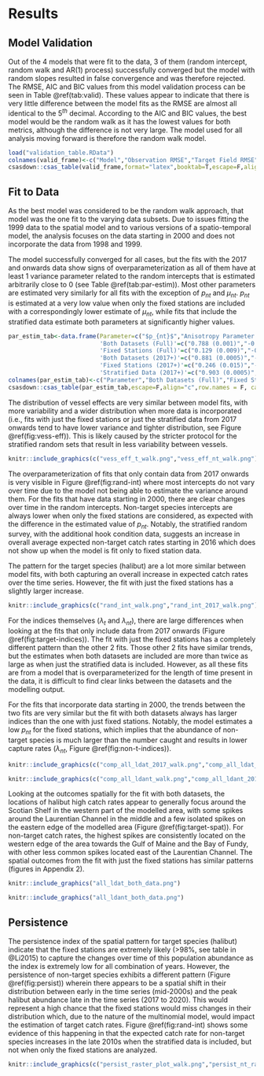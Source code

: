 # Results

## Model Validation

Out of the 4 models that were fit to the data, 3 of them (random intercept, random walk and AR(1) process) successfully converged but the model with random slopes resulted in false convergence and was therefore rejected. The RMSE, AIC and BIC values from this model validation process can be seen in Table \@ref(tab:valid). These values appear to indicate that there is very little difference between the model fits as the RMSE are almost all identical to the $5^{th}$ decimal. According to the AIC and BIC values, the best model would be the random walk as it has the lowest values for both metrics, although the difference is not very large. The model used for all analysis moving forward is therefore the random walk model.

```r
load("validation_table.RData")
colnames(valid_frame)<-c("Model","Observation RMSE","Target Field RMSE", "Non-Target Field RMSE", "AIC", "BIC")
csasdown::csas_table(valid_frame,format="latex",booktab=T,escape=F,align="c",row.names = F, caption = "Outputs for model validation approaches, including root mean squared errors (RMSE), Akaike Information Criterion (AIC) and Bayesian Information Criterion (BIC).",font_size=9)
```

## Fit to Data

As the best model was considered to be the random walk approach, that model was the one fit to the varying data subsets. Due to issues fitting the 1999 data to the spatial model and to various versions of a spatio-temporal model, the analysis focuses on the data starting in 2000 and does not incorporate the data from 1998 and 1999.

The model successfully converged for all cases, but the fits with the 2017 and onwards data show signs of overparameterization as all of them have at least 1 variance parameter related to the random intercepts that is estimated arbitrarily close to 0 (see Table \@ref(tab:par-estim)). Most other parameters are estimated very similarly for all fits with the exception of $p_{nt}$ and $\mu_{nt}$. $p_{nt}$ is estimated at a very low value when only the fixed stations are included with a correspondingly lower estimate of $\mu_{nt}$, while fits that include the stratified data estimate both parameters at significantly higher values. 

```r

par_estim_tab<-data.frame(Parameter=c("$p_{nt}$","Anisotropy Parameter 1","Anisotropy Parameter 2","$\\phi_t$","$\\phi_{nt}$","$\\sigma_t$","$\\sigma_{nt}$","$\\sigma_{vess,t}$","$\\sigma_{vess,nt}$","$\\sigma_{int,t}$","$\\sigma_{int,nt}$","$\\mu_{t}$","$\\mu_{nt}$"),
                          'Both Datasets (Full)'=c("0.788 (0.001)","-0.100 (0.027)","-0.021 (0.025)","0.050 (0.002)","0.048 (0.001)","1.619 (0.032)","1.915 (0.030)","0.760 (0.099)","0.882 (0.091)","0.114 (0.038)","0.293 (0.074)","-12.590 (0.221)","-7.531 (0.384)"),
                          'Fixed Stations (Full)'=c("0.129 (0.009)","-0.081 (0.026)","0.020 (0.026)","0.053 (0.002)","0.060 (0.002)","1.468 (0.032)","1.599 (0.029)","0.601 (0.083)","0.744 (0.088)","0.185 (0.048)","0.078 (0.058)","-12.866 (0.264)","-9.432 (0.202)"),
                          'Both Datasets (2017+)'=c("0.881 (0.0005)","-0.131 (0.095)","-0.019 (0.066)","0.054 (0.005)","0.015 (0.002)","1.956 (0.085)","1.493 (0.038)","0.735 (0.228)","0.746 (0.108)","0.0003 (0.043)","0.158 (0.119)","-12.012 (0.181)","-6.319 (0.225)"),
                          'Fixed Stations (2017+)'=c("0.246 (0.015)","-0.186 (0.079)","0.129 (0.077)","0.060 (0.007)","0.046 (0.005)","1.408 (0.080)","1.582 (0.074)","0.485 (0.174)","0.748 (0.187)","0.00010 (0.083)","0.233 (0.220)","-11.133 (0.174)", "-9.559 (0.381)"),
                          'Stratified Data (2017+)'=c("0.903 (0.0005)","-0.085 (0.090)","-0.147 (0.078)","0.058 (0.007)","0.051 (0.005)","1.985 (0.101)","0.885 (0.029)","0.505 (0.214)","0.624 (0.092)","0.00005 (0.030)","0.0002 (0.038)","-12.262 (0.164)","-6.015 (0.117)"))
colnames(par_estim_tab)<-c("Parameter","Both Datasets (Full)","Fixed Stations (Full)", "Both Datasets (2017+)","Fixed Station (2017+)","Stratified Data (2017+)")
csasdown::csas_table(par_estim_tab,escape=F,align="c",row.names = F, caption = "Estimated values of parameter for each different model fit with standard error in parentheses.",format="latex",font=7)

```

The distribution of vessel effects are very similar between model fits, with more variability and a wider distribution when more data is incorporated (i.e., fits with just the fixed stations or just the stratified data from 2017 onwards tend to have lower variance and tighter distribution, see Figure \@ref(fig:vess-eff)). This is likely caused by the stricter protocol for the stratified random sets that result in less variability between vessels.

```r
knitr::include_graphics(c("vess_eff_t_walk.png","vess_eff_nt_walk.png"))
```

The overparameterization of fits that only contain data from 2017 onwards is very visible in Figure \@ref(fig:rand-int) where most intercepts do not vary over time due to the model not being able to estimate the variance around them. For the fits that have data starting in 2000, there are clear changes over time in the random intercepts. Non-target species intercepts are always lower when only the fixed stations are considered, as expected with the difference in the estimated value of $p_{nt}$. Notably, the stratified random survey, with the additional hook condition data, suggests an increase in overall average expected non-target catch rates starting in 2016 which does not show up when the model is fit only to fixed station data. 

The pattern for the target species (halibut) are a lot more similar between model fits, with both capturing an overall increase in expected catch rates over the time series. However, the fit with just the fixed stations has a slightly larger increase.

```r
knitr::include_graphics(c("rand_int_walk.png","rand_int_2017_walk.png"))
```

For the indices themselves ($\lambda_t$ and $\lambda_{nt}$), there are large differences when looking at the fits that only include data from 2017 onwards (Figure \@ref(fig:target-indices)). The fit with just the fixed stations has a completely different pattern than the other 2 fits. Those other 2 fits have similar trends, but the estimates when both datasets are included are more than twice as large as when just the stratified data is included. However, as all these fits are from a model that is overparameterized for the length of time present in the data, it is difficult to find clear links between the datasets and the modelling output.

For the fits that incorporate data starting in 2000, the trends between the two fits are very similar but the fit with both datasets always has larger indices than the one with just fixed stations. Notably, the model estimates a low $p_{nt}$ for the fixed stations, which implies that the abundance of non-target species is much larger than the number caught and results in lower capture rates ($\lambda_{nt}$, Figure \@ref(fig:non-t-indices)).

```r
knitr::include_graphics(c("comp_all_ldat_2017_walk.png","comp_all_ldat_walk.png"))
```


```r
knitr::include_graphics(c("comp_all_ldant_walk.png","comp_all_ldant_2017_walk.png"))
```


Looking at the outcomes spatially for the fit with both datasets, the locations of halibut high catch rates appear to generally focus around the Scotian Shelf in the western part of the modelled area, with some spikes around the Laurentian Channel in the middle and a few isolated spikes on the eastern edge of the modelled area (Figure \@ref(fig:target-spat)). For non-target catch rates, the highest spikes are consistently located on the western edge of the area towards the Gulf of Maine and the Bay of Fundy, with other less common spikes located east of the Laurentian Channel. The spatial outcomes from the fit with just the fixed stations has similar patterns (figures in Appendix 2).

```r
knitr::include_graphics("all_ldat_both_data.png")
```

```r
knitr::include_graphics("all_ldant_both_data.png")
```

## Persistence

The persistence index of the spatial pattern for target species (halibut) indicate that the fixed stations are extremely likely (>98%, see table in @Li2015) to capture the changes over time of this population abundance as the index is extremely low for all combination of years. However, the persistence of non-target species exhibits a different pattern (Figure \@ref(fig:persist)) wherein there appears to be a spatial shift in their distribution between early in the time series (mid-2000s) and the peak halibut abundance late in the time series (2017 to 2020). This would represent a high chance that the fixed stations would miss changes in their distribution which, due to the nature of the multinomial model, would impact the estimation of target catch rates. Figure \@ref(fig:rand-int) shows some evidence of this happening in that the expected catch rate for non-target species increases in the late 2010s when the stratified data is included, but not when only the fixed stations are analyzed.

```r
knitr::include_graphics(c("persist_raster_plot_walk.png","persist_nt_raster_plot_walk.png"))
```


